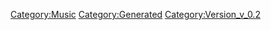 {{Music
 |Name=サヨナラノツバサ 〜 the end of triangle
 |ID=33
 |Cov=33
 |Cd=10
 |Nam=33
 |Div=33
 |Ma=4
 |SerieId=2
 |SerieLogoId=2
 |WavId=33
 |VariationId=0
 |Dsc=33
 |Strt=10
 |ValkyrieBattle=2
 |ValkyrieIntro=2
 |ValkyrieIntroSky=2
 |DivaSolo=1
 |DivaMulti=2
 |Exp=4
 |OfficialName=サヨナラノツバサ 〜 the end of triangle
 |VocalName=シェリル・ノーム starring May'n、ランカ・リー＝中島愛
 |Description=作品：劇場版マクロスF〜サヨナラノツバサ〜<br /><br />歌手：シェリル・ノーム starring May'n、<br />　　　ランカ・リー＝中島愛<br /><br />作詞：Gabriela Robin、河森正治<br />作曲：菅野よう子
 |StoryTitle=「翼に風を！」「銀河に歌を！」
 |StoryDesc=ランカとシェリル。2人の歌姫は、それぞれの運命に<br />立ち向かい、最後まで歌い続けることを決意した。<br /><br />バジュラに心を伝えるため。歌で銀河を震わせるため。<br />そして何より、誰よりも大切な人のため。<br />彼女たちの歌声は、この空をはばたくツバサとなった。
 |BuyURL=https://recochoku.jp/song/S21029018/
 |BannerId=0
 |AnmStoreURL=
}}
[[Category:Music]]
[[Category:Generated]]
[[Category:Version_v_0.2]]
